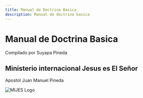 ```yaml
---
title: Manual de Doctrina Basica
description: Manual de doctrina basica 
---
```

# Manual de Doctrina Basica
Compilado por Suyapa Pineda

## Ministerio internacional Jesus es El Señor
Apostol Juan Manuel Pineda


![MIJES Logo](#/imgs/mijes-logo.webp)

